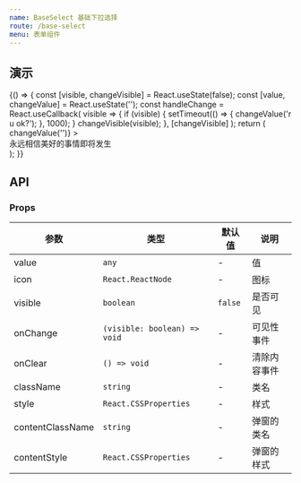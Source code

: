 ```yaml
---
name: BaseSelect 基础下拉选择
route: /base-select
menu: 表单组件
---
```



## 演示

<Playground>
  {() => {
    const [visible, changeVisible] = React.useState(false);
    const [value, changeValue] = React.useState('');
    const handleChange = React.useCallback(
      visible => {
        if (visible) {
          setTimeout(() => {
            changeValue('r u ok?');
          }, 1000);
        }
        changeVisible(visible);
      },
      [changeVisible]
    );
    return (
      <BaseSelect
        value={value}
        visible={visible}
        onChange={handleChange}
        onClear={() => changeValue('')}
      >
        <div style={{ background: '#fff', padding: '4px 6px' }}>
          永远相信美好的事情即将发生
        </div>
      </BaseSelect>
    );
  }}
</Playground>

## API

### Props

| 参数 | 类型 | 默认值 | 说明 |
|-----|------|-------|-----|
| value | `any` | - | 值 |
| icon | `React.ReactNode` | - | 图标 |
| visible | `boolean` | `false` | 是否可见 |
| onChange | `(visible: boolean) => void` | - | 可见性事件 |
| onClear | `() => void` | - | 清除内容事件 |
| className | `string` | - | 类名 |
| style | `React.CSSProperties` | - | 样式 |
| contentClassName | `string` | - | 弹窗的类名 |
| contentStyle | `React.CSSProperties` | - | 弹窗的样式 |
